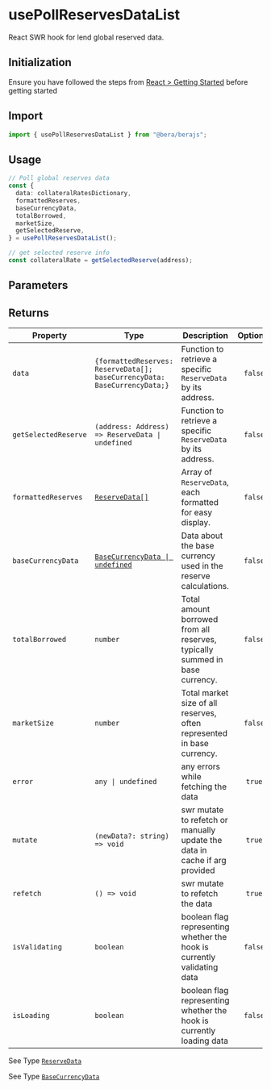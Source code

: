# usePollReservesDataList

React SWR hook for lend global reserved data.

## Initialization

Ensure you have followed the steps from [React > Getting Started](/react/getting-started) before getting started

## Import

```ts
import { usePollReservesDataList } from "@bera/berajs";
```

## Usage

```ts
// Poll global reserves data
const {
  data: collateralRatesDictionary,
  formattedReserves,
  baseCurrencyData,
  totalBorrowed,
  marketSize,
  getSelectedReserve,
} = usePollReservesDataList();

// get selected reserve info
const collateralRate = getSelectedReserve(address);
```

## Parameters

## Returns

| Property             | Type                                                                      | Description                                                                 | Optional |
| -------------------- | ------------------------------------------------------------------------- | --------------------------------------------------------------------------- | :------: |
| `data`               | `{formattedReserves: ReserveData[]; baseCurrencyData: BaseCurrencyData;}` | Function to retrieve a specific `ReserveData` by its address.               | `false`  |
| `getSelectedReserve` | `(address: Address) => ReserveData \| undefined`                          | Function to retrieve a specific `ReserveData` by its address.               | `false`  |
| `formattedReserves`  | [`ReserveData[]`](/types/ReserveData/)                                    | Array of `ReserveData`, each formatted for easy display.                    | `false`  |
| `baseCurrencyData`   | [`BaseCurrencyData \| undefined`](/types/BaseCurrencyData/)               | Data about the base currency used in the reserve calculations.              | `false`  |
| `totalBorrowed`      | `number`                                                                  | Total amount borrowed from all reserves, typically summed in base currency. | `false`  |
| `marketSize`         | `number`                                                                  | Total market size of all reserves, often represented in base currency.      | `false`  |
| `error`              | `any \| undefined`                                                        | any errors while fetching the data                                          |  `true`  |
| `mutate`             | `(newData?: string) => void`                                              | swr mutate to refetch or manually update the data in cache if arg provided  |  `true`  |
| `refetch`            | `() => void`                                                              | swr mutate to refetch the data                                              |  `true`  |
| `isValidating`       | `boolean`                                                                 | boolean flag representing whether the hook is currently validating data     | `false`  |
| `isLoading`          | `boolean`                                                                 | boolean flag representing whether the hook is currently loading data        | `false`  |

See Type [`ReserveData`](/types/ReserveData/)

See Type [`BaseCurrencyData`](/types/BaseCurrencyData/)
